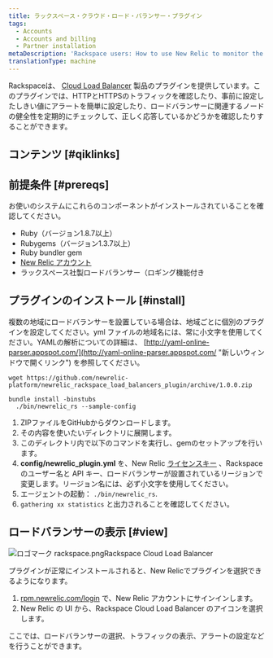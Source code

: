 ```yaml
---
title: ラックスペース・クラウド・ロード・バランサー・プラグイン
tags:
  - Accounts
  - Accounts and billing
  - Partner installation
metaDescription: 'Rackspace users: How to use New Relic to monitor the performance of your Rackspace Cloud Load Balancer.'
translationType: machine
---
```



Rackspaceは、 [Cloud Load Balancer](http://www.rackspace.com/cloud/load-balancing/ "新しいウィンドウで開くリンク") 製品のプラグインを提供しています。このプラグインでは、HTTPとHTTPSのトラフィックを確認したり、事前に設定したしきい値にアラートを簡単に設定したり、ロードバランサーに関連するノードの健全性を定期的にチェックして、正しく応答しているかどうかを確認したりすることができます。

## コンテンツ [#qiklinks]

## 前提条件 [#prereqs]

お使いのシステムにこれらのコンポーネントがインストールされていることを確認してください。

* Ruby（バージョン1.8.7以上）
* Rubygems（バージョン1.3.7以上）
* Ruby bundler gem
* [New Relic アカウント](http://newrelic.com/signup "新しいウィンドウで開くリンク")
* ラックスペース社製ロードバランサー（ロギング機能付き

## プラグインのインストール [#install]

複数の地域にロードバランサーを設置している場合は、地域ごとに個別のプラグインを設定してください。yml ファイルの地域名には、常に小文字を使用してください。YAMLの解析についての詳細は、 [http://yaml-online-parser.appspot.com/](http://yaml-online-parser.appspot.com/ "新しいウィンドウで開くリンク") を参照してください。

```
wget https://github.com/newrelic-platform/newrelic_rackspace_load_balancers_plugin/archive/1.0.0.zip
```

```
bundle install -binstubs
  ./bin/newrelic_rs --sample-config
```

1. ZIPファイルをGitHubからダウンロードします。
2. その内容を使いたいディレクトリに展開します。
3. このディレクトリ内で以下のコマンドを実行し、gemのセットアップを行います。
4. **config/newrelic_plugin.yml** を、New Relic [ライセンスキー](/docs/subscriptions/license-key) 、Rackspace のユーザー名と API キー、ロードバランサーが設置されているリージョンで変更します。リージョン名には、必ず小文字を使用してください。
5. エージェントの起動： `./bin/newrelic_rs`.
6. `gathering xx statistics` と出力されることを確認してください。

## ロードバランサーの表示 [#view]

<img
  src={logoRackspace}
  title="ロゴマーク rackspace.png"
  alt="ロゴマーク rackspace.png"
/>Rackspace Cloud Load Balancer

プラグインが正常にインストールされると、New Relicでプラグインを選択できるようになります。

1. [rpm.newrelic.com/login](https://rpm.newrelic.com/login) で、New Relic アカウントにサインインします。
2. New Relic の UI から、Rackspace Cloud Load Balancer のアイコンを選択します。

ここでは、ロードバランサーの選択、トラフィックの表示、アラートの設定などを行うことができます。
